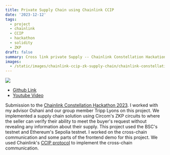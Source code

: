 ```yaml
---
title: Private Supply Chain using Chainlink CCIP
date: '2023-12-12'
tags: 
  - project
  - chainlink
  - CCIP
  - hackathon 
  - solidity
  - ZKP
draft: false
summary: Cross link private Supply -- Chainlink Constellation Hackation 2023 submission
images: 
  - /static/images/chainlink-ccip-zk-supply-chain/chainlink-constellation-hackathon-banner.png
---
```


![](/static/images/chainlink-ccip-zk-supply-chain/chainlink-constellation-hackathon-banner.png)

- [Github Link](https://github.com/blockchain-interoperability/chainlink-hackathon)
- [Youtube Video](https://youtu.be/HZTSlnMujrE?si=3hmh_5HyQUbvRy67)

Submission to the [Chainlink Constellation Hackathon 2023](https://chain.link/hackathon).
I worked with my advisor Oshani and our group member Tripp Lyons on this project.
We implemented a supply chain solution using Circom's ZKP circuits to where the seller can verify their ability to meet the buyer's request without revealing any information about their supply.
This project used the BSC's testnet and Ethereum's Sepolia testnet.
I worked on the cross-chain communication and some parts of the frontend demo for this project.
We used Chainlink's [CCIP protocol](https://docs.chain.link/ccip) to implement the cross-chain communication.
